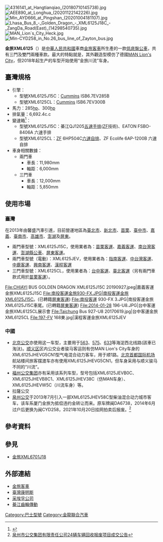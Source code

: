 {{multiple issues|
{{expand|time=2013-07-03T05:33:35+00:00}}
{{globalize|time=2013-07-03T05:33:35+00:00}}
}}
{{巴士型號信息框
| background       = 
| name = 金旅XML6125三門版<br>金旅XML6125雙門版
| imagesize = 290px
| image = A08802F at Gangshanlu (20201122150917).jpg
| caption = [[北京首都国际机场|北京首都国际机场]]陆侧中转摆渡车使用的XML6125JHEVG5CN1（川流车身）
| image_two = 113-FT GOLDEN DRAGON 廈門金旅 XML6125J15C 低地板.JPG|thumb|
| caption_two = 南台灣客運金旅XML6125J15C（仿MAN Lion's City車身）
| image_three = 
| caption_three = 
| manufacturer = 厦门金旅
| factory = {{CHNML}}：金旅客車<br>{{ROC}}：馨盛汽車
| replaced = 
| yearconstruction = {{CHNML}}：2008年至今<br>{{ROC}}：2013年至今
| successor = 
| competitor = 
| Operator = 
| assembly = 
| length = 三門12,000mm<br />雙門11,980mm
| width = 2,540mm
| height = 3,500mm<br />3,300mm<br />3,150mm
| wheelbase = 三門5,850mm<br />雙門6,000mm
| capacity = 85
| floortype = [[特低地台巴士|低底盤]]
| doors = 2或3
| weight = 18000kg（总质量）
| chassis = 承载式车身
| engine = {{ROC}}：康明斯Cummins ISB6.7EV285B(XML6125J15C)、康明斯Cummins ISB6.7 EEV 300B(XML6125CL)
| gearbox = {{ROC}}：手排 (綦江QJ1205五速，ZF技術)(XML6125J15C)/<br />自排 (ZF 6HP504C)(XML6125CL)
| horsepower = 
}}
[[File:4316141_at_Hangtianqiao_(20180710145738).jpg|thumb]]
[[File:AEE890_at_Longhua_(20201122142226).jpg|thumb]]
[[File:Min_AYD666_at_Pingshan_(20201004181107).jpg|thumb]]
[[File:Lhasa_Bus_8_-_Golden_Dragon_-_XML6125J18C_-_ZangDa_Road(East)_(14298540735).jpg|thumb]]
[[File:MAN_Lion´s_City_Heck.jpg|thumb]]
[[File:Min-CYD258_in_No.26_bus_line_of_Zayton_bus.jpg|thumb]]

'''金旅XML6125'''（{{lang|en|'''GOLDEN DRAGON XML6125'''}}）是[[中華人民共和國|中華人民共和國]]車商[[金旅客車|金旅客車]]所生產的一款[[特低地台巴士|低底盤公車]]，共有三門及雙門兩種車款。最大的特點就是，其外觀造型模仿了德國[[MAN_Lion's_City|MAN Lion's City]]，但2018年起生产的车型开始使用“金旅川流”车身。

==臺灣規格==
*引擎：
**型號XML6125J15C：[[康明斯|Cummins]] ISB6.7EV285B
**型號XML6125CL：[[康明斯|Cummins]] ISB6.7EV300B
*馬力：285[[馬力|hp]]、300[[馬力|hp]]
*排氣量：6,692.4c.c
*變速箱<ref>{{Cite web |url=http://www.artc.org.tw/oil/content.asp?id=2&mode=%AE%E3%AAo%A8T%A8%AE%A8%AE%AB%AC%B1%C6%AE%F0%BCf%C5%E7%A6X%AE%E6%C3%D2%A9%FA%B2M%A5U |title=民國102年核發重型柴油車合格證清冊 |accessdate=2013-07-04 |archive-date=2019-07-01 |archive-url=https://web.archive.org/web/20190701045356/http://www.artc.org.tw/oil/content.asp?id=2&mode=%AE%E3%AAo%A8T%A8%AE%A8%AE%AB%AC%B1%C6%AE%F0%BCf%C5%E7%A6X%AE%E6%C3%D2%A9%FA%B2M%A5U |dead-url=no }}</ref>：
**型號XML6125J15C：綦江QJ1205[[手動變速器|五速手排]]([[采埃孚|ZF]]技術)、EATON FSBO-8406A 六速手排
**型號XML6125CL：[[采埃孚|ZF]] 6HP504C[[自動變速箱|六速自排]]、ZF Ecolife 6AP-1200B 六速自排
*車身相關數據：
**兩門車
***車長：11,980mm
***軸距：6,000mm
**三門車
***車長：12,000mm
***軸距：5,850mm

==使用市場==
===臺灣===
在2013年由馨盛汽車引進，目前營運地區為[[臺北市|臺北市]]、[[新北市|新北市]]、[[苗栗縣|苗栗]]、[[臺中市|臺中市]]、[[嘉義次都會區|嘉義]]、[[臺南市|臺南市]]、[[高雄市|高雄市]]、[[澎湖縣|澎湖]]及[[屏東縣|屏東]]。

*兩門車型號：XML6125J15C，使用業者為：[[苗栗客運|苗栗客運]]、[[嘉義客運|嘉義客運]]、[[南台灣客運|南台灣客運]]、[[澎湖縣公車|澎湖縣公車]]、[[屏東客運|屏東客運]]。
*兩門車型號（電動）：XML6125JEV，使用業者為：[[指南客運|指南客運]]、[[中台灣客運|中台灣客運]]、[[中鹿客運|中鹿客運]]、[[興南客運|興南客運]]、[[漢程客運|漢程客運]]
*三門車型號：XML6125CL，使用業者為：[[台中客運|台中客運]]、[[臺北客運|臺北客運]]（另有兩門車款式用於[[苗栗客運|苗栗客運]]）。
<gallery>
File:CHIAYI BUS GOLDEN DRAGON XML6125J15C 20190927.jpeg|嘉義客運金旅XML6125J15C
File:南投客運金旅930-FX.JPG|南投客運金旅XML6125J15C。(已轉籍[[屏東客運|屏東客運]])
File:南投客運 930-FX 3.JPG|南投客運金旅XML6125J15C車尾。(已轉籍[[屏東客運|屏東客運]])
File:2014-01-28 196-U8.JPG|台中客運金旅XML6125CL展示會
File:Taichung Bus 927-U8 20170619.jpg|台中客運金旅XML6125CL
File:197-FV 168東.jpg|漢程客運金旅XML6125JEV
</gallery>

===中國===
*[[北京公交|北京公交]]亦使用这一车型，主要用于[[北京公交563路|563]]、[[北京公交575路|575]]、[[北京公交633路|633]]等海淀西北线路(該車已淘汰)。[[顺义区|顺义区]]区内公交业者骏马客运则有仿MAN Lion's City车身的XML6125JHEVG5CN1型气电混合动力客车，用于顺1路。[[北京首都国际机场|北京首都国际机场]]航站楼间旅客摆渡车亦有使用XML6125JHEVG5CN1，但车身采用与顺义骏马不同的“川流”。
*[[福州公交集团|福州公交集团]]亦有采用该系列车型，型号包括XML6125JEVB0C、XML6125JHEVB8C1、XML6125JHEV38C（仿MAN车身）、XML6125JHEVW5C（川流车身）等。
*拉薩公交
*[[泉州公交|泉州公交]]于2013年7月引入一部XML6125JHEV58C型柴油混合动力城市客车，该车系厦门金旅为抵偿违约金转让而来。原车牌闽DA6738，2014年6月过户后更换为闽CYD258，2021年10月20日挂网拍卖后报废。<ref>[http://www.qzcq0595.com/content/xwzxgg.aspx?RID=2&ID=14733 泉州市公交集团有限责任公司24辆车辆回收报废项目成交公告]</ref>

==參考資料==
<references/>

==參見==
*[[金旅XML6701J18|金旅XML6701J18]]

==外部連結==
{{Commonscat|Golden Dragon XML6125}}
*[http://www.xmjl.com/ 金旅客車] {{Wayback|url=http://www.xmjl.com/ |date=20130624205523 }}
*[http://www.cummins.com.tw/ 臺灣康明斯] {{Wayback|url=http://www.cummins.com.tw/ |date=20131022214952 }}
*[http://www.zf.com/ 采埃孚公司] {{Wayback|url=http://www.zf.com/ |date=20080703200235 }}
*[https://web.archive.org/web/20150924083553/http://www.qjgt.com/zh/index/ 綦江齒輪傳動]

[[Category:巴士型號|Category:巴士型號]]
[[Category:金龍聯合汽車|Category:金龍聯合汽車]]
{{台灣無障礙公車}}
{{金龍聯合汽車}}